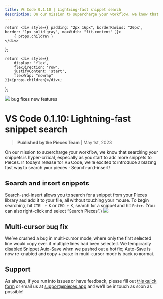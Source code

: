 ```yaml
---
title: VS Code 0.1.10 | Lightning-fast snippet search
description: On our mission to supercharge your workflow, we know that searching your snippets is hyper-critical, especially as you start to add more snippets to Pieces. In today’s release for VS Code, we’re excited to introduce a blazing fast way to search your pieces - Search-and-insert!
---
```

<link rel="canonical" href="https://code.pieces.app/updates/vs-code-0-1-10-lightning-fast-snippet-search" />

    return <div style={{ padding: "2px 16px", borderRadius: "20px", border: "1px solid gray", maxWidth: "fit-content" }}>
        { props.children }
    </div>
};

    return <div style={{
        display: 'flex',
        flexDirection: 'row',
        justifyContent: 'start',
        flexWrap: "nowrap"
    }}>{props.children}</div>;
};

![](https://uploads-ssl.webflow.com/6143afec68f555387049efb3/630d7ed964f680b06493acd0_ezgif_com-gif-maker42_ba21a297b1f6b776012692b3f2c394cf_2000.png)
<GridFlexRow><Tag>bug fixes</Tag> <Tag>new features</Tag></GridFlexRow>

# VS Code 0.1.10: Lightning-fast snippet search
> **Published by the Pieces Team** | May 1st, 2023

On our mission to supercharge your workflow, we know that searching your snippets is hyper-critical, especially as you start to add more snippets to Pieces. In today’s release for VS Code, we’re excited to introduce a blazing fast way to search your pieces - Search-and-insert!

## Search and insert snippets
Search-and-insert allows you to search for a snippet from your Pieces library and add it to your file, all without touching your mouse.
To begin searching, hit ```CTRL + K``` or ```CMD + K```, search for a snippet and hit ```Enter```. (You can also right-click and select “Search Pieces”.)
![](https://uploads-ssl.webflow.com/6143afec68f555387049efb3/630d7f1f89e17010e699cec8_41eho6y8p7ne5a4m80aj31j1jcac_bec20a5495d336dd5a10349aeec75fc0.gif)

## Multi-cursor bug fix
We’ve crushed a bug in multi-cursor mode, where only the first selected line would copy even if multiple lines had been selected.
We temporarily disabled Snippet Auto-Save when we pushed out a hot fix; Auto-Save is now re-enabled and copy + paste in multi-cursor mode is back to normal.

## Support
As always, if you run into issues or have feedback, please fill out <a href="https://getpieces.typeform.com/to/mCjBSIjF" target="_blank" rel="noopener noreferrer">this quick form</a> or email us at <a href="mailto:support@pieces.app" target="_blank" rel="noopener noreferrer">support@pieces.app</a> and we’ll be in touch as soon as possible!